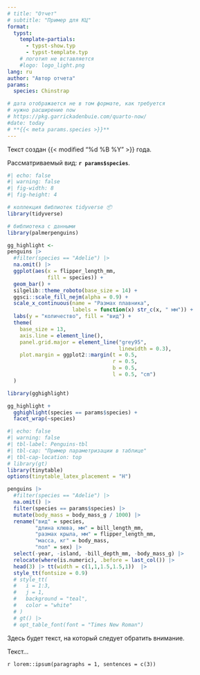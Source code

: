 ```yaml
---
# title: "Отчет"
# subtitle: "Пример для КЦ"
format: 
  typst: 
    template-partials: 
      - typst-show.typ
      - typst-template.typ
    # логотип не вставляется
    #logo: logo_light.png
lang: ru
author: "Автор отчета"
params:
  species: Chinstrap

# дата отображается не в том формате, как требуется 
# нужно расширение now
# https://pkg.garrickadenbuie.com/quarto-now/
#date: today
# **{{< meta params.species >}}**
---
```


Текст создан {{< modified "%d %B %Y" >}} года. 

Рассматриваемый вид: **`r params$species`**.

```r
#| echo: false
#| warning: false
#| fig-width: 8
#| fig-height: 4

# коллекция библиотек tidyverse 📦
library(tidyverse)

# библиотека с данными
library(palmerpenguins)

gg_highlight <- 
penguins |> 
  #filter(species == "Adelie") |>
  na.omit() |>
  ggplot(aes(x = flipper_length_mm, 
             fill = species)) + 
  geom_bar() +
  silgelib::theme_roboto(base_size = 14) +
  ggsci::scale_fill_nejm(alpha = 0.9) +
  scale_x_continuous(name = "Размах плавника",
                     labels = function(x) str_c(x, " мм")) +
  labs(y = "количество", fill = "вид") +
  theme(
    base_size = 13,
    axis.line = element_line(),
    panel.grid.major = element_line("grey95", 
                                    linewidth = 0.3),
    plot.margin = ggplot2::margin(t = 0.5,
                                  r = 0.5, 
                                  b = 0.5, 
                                  l = 0.5, "cm")
  )

library(gghighlight)

gg_highlight +
  gghighlight(species == params$species) +
  facet_wrap(~species)
```

```r
#| echo: false
#| warning: false
#| tbl-label: Penguins-tbl
#| tbl-cap: "Пример параметризации в таблице"
#| tbl-cap-location: top
# library(gt)
library(tinytable)
options(tinytable_latex_placement = "H")

penguins |> 
  #filter(species == "Adelie") |>
  na.omit() |>
  filter(species == params$species) |>
  mutate(body_mass = body_mass_g / 1000) |>
  rename("вид" = species,
         "длина клюва, мм" = bill_length_mm,
         "размах крыла, мм" = flipper_length_mm,
         "масса, кг" = body_mass,
         "пол" = sex) |>
  select(-year, -island, -bill_depth_mm, -body_mass_g) |>
  relocate(where(is.numeric), .before = last_col()) |>
  head(3) |> tt(width = c(1,1,1.5,1.5,1))  |>
  style_tt(fontsize = 0.9) 
  # style_tt(
  #   i = 1:3,
  #   j = 1,
  #   background = "teal",
  #   color = "white"
  # )
  # gt() |>
  # opt_table_font(font = "Times New Roman")
```

::: {.callout-warning title="Важно"}
Здесь будет текст, на который следует обратить внимание.
:::

Текст...

`r lorem::ipsum(paragraphs = 1, sentences = c(3))`





